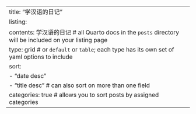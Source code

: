 ---
title: "学汉语的日记"
listing: 
  contents: 学汉语的日记 # all Quarto docs in the `posts` directory will be included on your listing page
  type: grid # or `default` or `table`; each type has its own set of yaml options to include
  sort: 
    - "date desc"
    - "title desc" # can also sort on more than one field
  categories: true # allows you to sort posts by assigned categories 
---